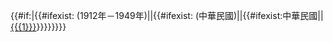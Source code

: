 {{flag|Republic of China (1912-1949)}}{{#if:{{{1|}}}|{{#ifexist:{{{1}}} (1912年－1949年)|[[{{{1}}} (1912年－1949年)|{{{1}}}]]|{{#ifexist:{{{1}}} (中華民國)|[[{{{1}}} (中華民國)|{{{1}}}]]|{{#ifexist:中華民國{{{1}}}|[[中華民國{{{1}}}|{{{1}}}]]|[[{{{1}}}]]}}}}}}}}<noinclude>
{{Documentation}}
</noinclude>